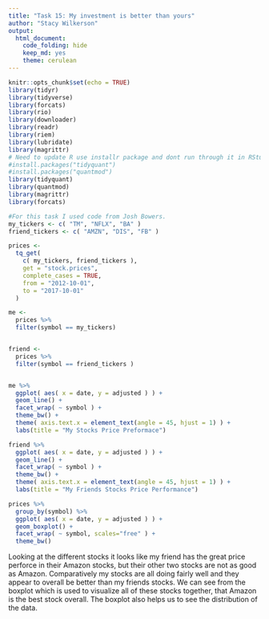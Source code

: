 ```yaml
---
title: "Task 15: My investment is better than yours"
author: "Stacy Wilkerson"
output: 
  html_document:
    code_folding: hide
    keep_md: yes
    theme: cerulean
---
```


```r
knitr::opts_chunk$set(echo = TRUE)
library(tidyr)
library(tidyverse)
library(forcats)
library(rio)
library(downloader)
library(readr)
library(riem)
library(lubridate)
library(magrittr)
# Need to update R use installr package and dont run through it in RStudio
#install.packages("tidyquant")
#install.packages("quantmod")
library(tidyquant)
library(quantmod)
library(magrittr)
library(forcats)
```


```r
#For this task I used code from Josh Bowers.
my_tickers <- c( "TM", "NFLX", "BA" )
friend_tickers <- c( "AMZN", "DIS", "FB" )

prices <-
  tq_get(
    c( my_tickers, friend_tickers ),
    get = "stock.prices",
    complete_cases = TRUE,
    from = "2012-10-01",
    to = "2017-10-01"
  )

me <-
  prices %>%
  filter(symbol == my_tickers)


friend <-
  prices %>%
  filter(symbol == friend_tickers )


me %>%
  ggplot( aes( x = date, y = adjusted ) ) +
  geom_line() +
  facet_wrap( ~ symbol ) +
  theme_bw() +
  theme( axis.text.x = element_text(angle = 45, hjust = 1) ) +
  labs(title = "My Stocks Price Preformace")

friend %>%
  ggplot( aes( x = date, y = adjusted ) ) +
  geom_line() +
  facet_wrap( ~ symbol ) +
  theme_bw() +
  theme( axis.text.x = element_text(angle = 45, hjust = 1) ) +
  labs(title = "My Friends Stocks Price Performance")

prices %>%
  group_by(symbol) %>%
  ggplot( aes( x = date, y = adjusted ) ) +
  geom_boxplot() +
  facet_wrap( ~ symbol, scales="free" ) +
  theme_bw()
```

Looking at the different stocks it looks like my friend has the great price perforce in their Amazon stocks, but their other two stocks are not as good as Amazon. Comparatively my stocks are all doing fairly well and they appear to overall be better than my friends stocks. We can see from the boxplot which is used to visualize all of these stocks together, that Amazon is the best stock overall. The boxplot also helps us to see the distribution of the data. 






